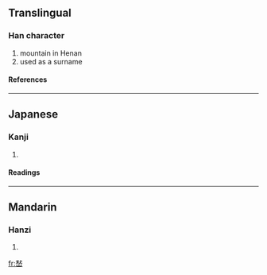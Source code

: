 {{see|嵇}}

==Translingual==
===Han character===
{{Han char|rn=46|rad=山|as=09|sn=12|four=|canj=竹山山 (HUU)}}
# mountain in Henan
# used as a surname
====References====
{{Han ref|kx=0316.090|dkj=08272|dj=0616.340|hdz=10787.080|uh=5D46|ud=23878}}
----
==Japanese==
===Kanji===
{{ja-kanji|grade=|rs=山09}}
# {{defn|Japanese}} 
====Readings====
{{ja-readings|on=[[けい]] (kei), [[げい]] (gei)|kun=}}
----
==Mandarin==
===Hanzi===
{{cmn-hanzi|pin=[[jī]] ([[ji1]])|wg=chi<sup>1</sup>}}
# {{defn|Mandarin}}

[[fr:嵆]]